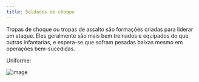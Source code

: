 ```yaml
---
title: Soldados de choque
---
```



Tropas de choque ou tropas de assalto são formações criadas para liderar um ataque. Eles geralmente são mais bem treinados e equipados do que outras infantarias, e espera-se que sofram pesadas baixas mesmo em operações bem-sucedidas.


Uniforme:

![image](https://cdn.discordapp.com/attachments/725273743546646550/1074640635283386398/image.png)
